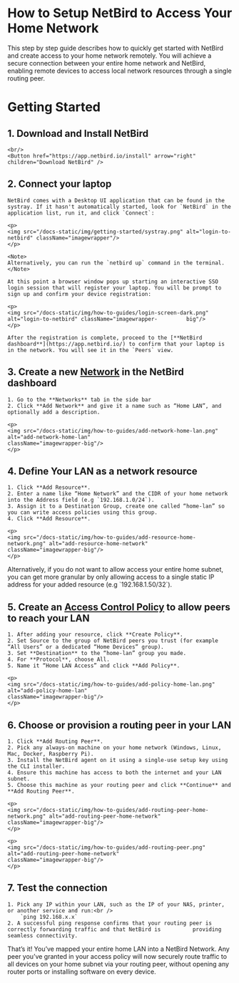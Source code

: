 
# How to Setup NetBird to Access Your Home Network

This step by step guide describes how to quickly get started with NetBird and create access to your home network remotely. You will achieve a secure connection between your entire home network and NetBird, enabling remote devices to access local network resources through a single routing peer.

# Getting Started  

## 1. Download and Install NetBird <br/>
    <br/>
    <Button href="https://app.netbird.io/install" arrow="right" children="Download NetBird" />

## 2. Connect your laptop
    
    NetBird comes with a Desktop UI application that can be found in the systray. If it hasn't automatically started, look for `NetBird` in the application list, run it, and click `Connect`:
    
    <p>
    <img src="/docs-static/img/getting-started/systray.png" alt="login-to-netbird" className="imagewrapper"/>
    </p>
    
    <Note>
    Alternatively, you can run the `netbird up` command in the terminal.
    </Note>
    
    At this point a browser window pops up starting an interactive SSO login session that will register your laptop. You will be prompt to sign up and confirm your device registration:
    
    <p>
    <img src="/docs-static/img/how-to-guides/login-screen-dark.png" alt="login-to-netbird" className="imagewrapper-         big"/>
    </p>
    
    After the registration is complete, proceed to the [**NetBird dashboard**](https://app.netbird.io/) to confirm that your laptop is in the network. You will see it in the `Peers` view.
    
## 3. Create a new [Network](https://docs.netbird.io/how-to/networks) in the NetBird dashboard
    1. Go to the **Networks** tab in the side bar
    2. Click **Add Network** and give it a name such as “Home LAN”, and optionally add a description.

    <p>
    <img src="/docs-static/img/how-to-guides/add-network-home-lan.png" alt="add-network-home-lan"                         className="imagewrapper-big"/>
    </p>

## 4. Define Your LAN as a network resource
    1. Click **Add Resource**.
    2. Enter a name like “Home Network” and the CIDR of your home network into the Address field (e.g `192.168.1.0/24`).
    3. Assign it to a Destination Group, create one called “home-lan” so you can write access policies using this group.
    4. Click **Add Resource**.

    <p>
    <img src="/docs-static/img/how-to-guides/add-resource-home-network.png" alt="add-resource-home-network"                 className="imagewrapper-big"/>
    </p>

<Note>
    Alternatively, if you do not want to allow access your entire home subnet, you can get more granular by only            allowing access to a single static IP address for your added resource (e.g `192.168.1.50/32`).
</Note>

## 5. Create an [Access Control Policy](https://docs.netbird.io/how-to/manage-network-access) to allow peers to reach your LAN
    1. After adding your resource, click **Create Policy**.
    2. Set Source to the group of NetBird peers you trust (for example “All Users” or a dedicated “Home Devices” group).
    3. Set **Destination** to the “home-lan” group you made.
    4. For **Protocol**, choose All.
    5. Name it “Home LAN Access” and click **Add Policy**.

    <p>
    <img src="/docs-static/img/how-to-guides/add-policy-home-lan.png" alt="add-policy-home-lan"                       className="imagewrapper-big"/>
    </p>

## 6. Choose or provision a routing peer in your LAN
    1. Click **Add Routing Peer**.
    2. Pick any always-on machine on your home network (Windows, Linux, Mac, Docker, Raspberry Pi).
    3. Install the NetBird agent on it using a single-use setup key using the CLI installer.
    4. Ensure this machine has access to both the internet and your LAN subnet.
    5. Choose this machine as your routing peer and click **Continue** and **Add Routing Peer**.

    <p>
    <img src="/docs-static/img/how-to-guides/add-routing-peer-home-network.png" alt="add-routing-peer-home-network"         className="imagewrapper-big"/>
    </p>

    <p>
    <img src="/docs-static/img/how-to-guides/add-routing-peer.png" alt="add-routing-peer-home-network"                      className="imagewrapper-big"/>
    </p>

## 7. Test the connection
    1. Pick any IP within your LAN, such as the IP of your NAS, printer, or another service and run:<br />
        `ping 192.168.x.x`
    2. A successful ping response confirms that your routing peer is correctly forwarding traffic and that NetBird is          providing seamless connectivity.

That’s it! You’ve mapped your entire home LAN into a NetBird Network. Any peer you’ve granted in your access policy will now securely route traffic to all devices on your home subnet via your routing peer, without opening any router ports or installing software on every device.
